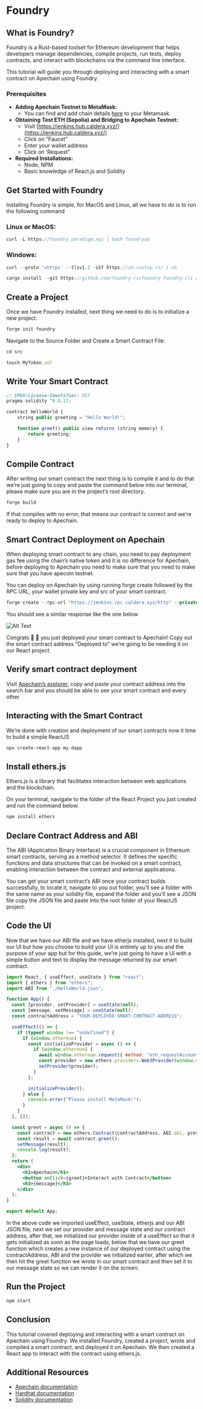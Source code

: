 # Foundry
## What is Foundry?


Foundry is a Rust-based toolset for Ethereum development that helps developers manage dependencies, compile projects, run tests, deploy contracts, and interact with blockchains via the command line interface.

This tutorial will guide you through deploying and interacting with a smart contract on Apechain using Foundry.

### **Prerequisites**

- **Adding Apechain Testnet to MetaMask:**
    - You can find and add chain details [here](https://jenkins.hub.caldera.xyz/) to your Metamask.
- **Obtaining Test ETH (Sepolia) and Bridging to Apechain Testnet:**
    - Visit [https://jenkins.hub.caldera.xyz/](https://jenkins.hub.caldera.xyz/)
    - Click on “Faucet”
    - Enter your wallet address
    - Click on ‘Request”
- **Required Installations:**
    - Node, NPM
    - Basic knowledge of React.js and Solidity

## Get Started with Foundry

Installing Foundry is simple, for MacOS and Linux, all we have to do is to run the following command

### **Linux or MacOS:**

```jsx
curl -L https://foundry.paradigm.xyz | bash foundryup
```

### Windows:

```jsx
curl --proto '=https' --tlsv1.2 -sSf https://sh.rustup.rs/ | sh

cargo install --git https://github.com/foundry-rs/foundry foundry-cli anvil --bins --locked
```

## **Create a Project**

Once we have Foundry installed, next thing we need to do is to initialize a new project.

```jsx
forge init foundry
```

Navigate to the Source Folder and Create a Smart Contract File:

```jsx
cd src

touch MyToken.sol
```

## **Write Your Smart Contract**

```jsx
// SPDX-License-Identifier: MIT
pragma solidity ^0.8.17;

contract HelloWorld {
    string public greeting = "Hello World!";

    function greet() public view returns (string memory) {
        return greeting;
    }
}
```

## **Compile Contract**

After writing our smart contract the next thing is to compile it and to do that we’re just going to copy and paste the command below into our terminal, please make sure you are in the project’s root directory.

```jsx
forge build
```

If that compiles with no error, that means our contract is correct and we’re ready to deploy to Apechain.

## **Smart Contract Deployment on Apechain**

When deploying smart contract to any chain, you need to pay deployment gas fee using the chain’s native token and it is no difference for Apechain, before deploying to Apechain you need to make sure that you need to make sure that you have apecoin testnet.

You can deploy on Apechain by using running forge create followed by the RPC URL, your wallet private key and src of your smart contract.

```jsx
forge create --rpc-url "https://jenkins.rpc.caldera.xyz/http" --private-key `your-private-key` FileName.sol:ContractName
```

You should see a similar response like the one below

![Alt Text](../../images/foundry-terminal.png)

Congrats 🎉 🎊  you just deployed your smart contract to Apechain! Copy out the smart contract address “Deployed to” we’re going to be needing it on our React project.

## **Verify smart contract deployment**

Visit [Apechain’s explorer](https://jenkins.explorer.caldera.xyz/), copy and paste your contract address into the search bar and you should be able to see your smart contract and every other

## Interacting with the Smart Contract

We’re done with creation and deployment of our smart contracts now it time to build a simple ReactJS 

```jsx
npx create-react-app my-dapp
```

## **Install ethers.js**

Ethers.js is a library that facilitates interaction between web applications and the blockchain.

On your terminal, navigate to the folder of the React Project you just created and run the command below.

```jsx
npm install ethers
```

## **Declare Contract Address and ABI**

The ABI (Application Binary Interface) is a crucial component in Ethereum smart contracts, serving as a method selector. It defines the specific functions and data structures that can be invoked on a smart contract, enabling interaction between the contract and external applications.

You can get your smart contract’s ABI once your contract builds successfully, to locate it, navigate to you out folder, you’ll see a folder with the same name as your solidity file, expand the folder and you’ll see a JSON file copy the JSON file and paste into the root folder of your ReactJS project.

## **Code the UI**

Now that we have our ABI file and we have etherjs installed, next it to build our UI but how you choose to build your UI is entirely up to you and the purpose of your app but for this guide, we’re just going to have a UI with a simple button and text to display the message returned by our smart contract.

```jsx
import React, { useEffect, useState } from "react";
import { ethers } from "ethers";
import ABI from "./HelloWorld.json";

function App() {
  const [provider, setProvider] = useState(null);
  const [message, setMessage] = useState(null);
  const contractAddress = "YOUR-DEPLOYED-SMART-CONTRACT-ADDRESS";

  useEffect(() => {
    if (typeof window !== "undefined") {
      if (window.ethereum) {
        const initializeProvider = async () => {
          if (window.ethereum) {
            await window.ethereum.request({ method: "eth_requestAccounts" });
            const provider = new ethers.providers.Web3Provider(window.ethereum);
            setProvider(provider);
          }
        };

        initializeProvider();
      } else {
        console.error("Please install MetaMask!");
      }
    }
  }, []);

  const greet = async () => {
    const contract = new ethers.Contract(contractAddress, ABI.abi, provider);
    const result = await contract.greet();
    setMessage(result);
    console.log(result);
  };
  return (
    <div>
      <h1>Apechain</h1>
      <button onClick={greet}>Interact with Contract</button>
      <h3>{message}</h3>
    </div>
  );
}

export default App;
```

In the above code we imported useEffect, useState, etherjs and our ABI JSON file, next we set our provider and message state and our contract address, after that, we initialized our provider inside of a useEffect so that it gets initialized as soon as the page loads, below that we have our greet function which creates a new instance of our deployed contract using the contractAddress, ABI and the provider we initialized earlier, after which we then hit the greet function we wrote in our smart contract and then set it to our message state so we can render it on the screen.

## **Run the Project**

```jsx
npm start
```

## **Conclusion**

This tutorial covered deploying and interacting with a smart contract on Apechain using Foundry. We installed Foundry, created a project, wrote and compiled a smart contract, and deployed it on Apechain. We then created a React app to interact with the contract using ethers.js.

## **Additional Resources**

- [Apechain documentation](https://ape-docs.vercel.app/)
- [Hardhat documentation](https://hardhat.org/hardhat-runner/docs/getting-started)
- [Solidity documentation](https://docs.soliditylang.org/en/v0.8.26/)
